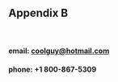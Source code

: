 
## Appendix B

<br>

#### email: [coolguy@hotmail.com](https://youtu.be/dQw4w9WgXcQ?t=43)
#### phone: +1 800-867-5309
